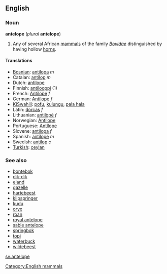 {{wikipedia}}
==English==

===Noun===
'''antelope''' (''plural'' '''antelope''')

#Any of several African [[mammals]] of the family ''[[Bovidae]]'' distinguished by having hollow [[horn]]s.

====Translations====
*[[Bosnian]]: [[antilopa]] ''m''
*Catalan: [[antílop]] ''m''
*Dutch: [[antilope]]
*Finnish: [[antilooppi]] (1)
*French: [[Antilope]] ''f''
*German: [[Antilope]] ''f''
*[[KiSwahili]]: [[pofu]], [[kulungu]], [[pala hala]]
*Latin: [[dorcas]] ''f''
*Lithuanian: [[antilòpė]] ''f''
*Norwegian: [[Antilope]]
*Portuguese: [[Antílope]]
*Slovene: [[antilopa]] ''f''
*Spanish: [[antílope]] ''m''
*Swedish: [[antilop]] ''c''
*[[Turkish]]: [[ceylan]]

===See also===
*[[bontebok]]
*[[dik-dik]]
*[[eland]]
*[[gazelle]]
*[[hartebeest]]
*[[klipspringer]]
*[[kudu]]
*[[oryx]] <!--the pronghorn is not an antelope; see Wikipedia-->
*[[roan]]
*[[royal antelope]]
*[[sable antelope]]
*[[springbok]]
*[[topi]]
*[[waterbuck]]
*[[wildebeest]]

[[Category:English mammals]]

[[sv:antelope]]